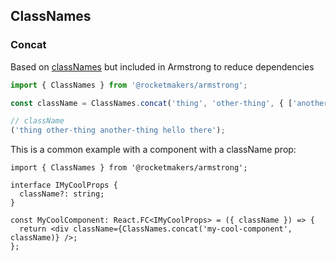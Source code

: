 
<Meta title="Utilities/ClassNames" />

## ClassNames

### Concat

Based on [classNames](https://www.npmjs.com/package/classnames) but included in Armstrong to reduce dependencies

```ts
import { ClassNames } from '@rocketmakers/armstrong';

const className = ClassNames.concat('thing', 'other-thing', { ['another-thing']: true, ['an-unused-thing']: false }, ['hello', 'there']);

// className
('thing other-thing another-thing hello there');
```

This is a common example with a component with a className prop:

```tsx
import { ClassNames } from '@rocketmakers/armstrong';

interface IMyCoolProps {
  className?: string;
}

const MyCoolComponent: React.FC<IMyCoolProps> = ({ className }) => {
  return <div className={ClassNames.concat('my-cool-component', className)} />;
};
```
